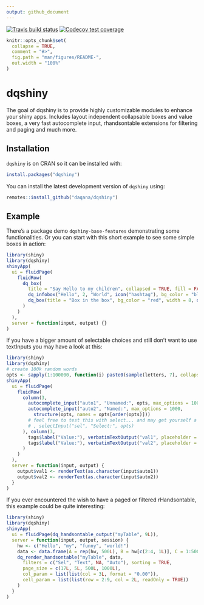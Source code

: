 ```yaml
---
output: github_document
---
```


<!-- README.md is generated from README.Rmd. Please edit that file -->

[![Travis build status](https://api.travis-ci.org/daqana/dqshiny.svg?branch=master)](https://travis-ci.org/daqana/dqshiny)
[![Codecov test coverage](https://codecov.io/gh/daqana/dqshiny/branch/master/graph/badge.svg)](https://codecov.io/gh/daqana/dqshiny?branch=master)

```r
knitr::opts_chunk$set(
  collapse = TRUE,
  comment = "#>",
  fig.path = "man/figures/README-",
  out.width = "100%"
)
```
# dqshiny

The goal of dqshiny is to provide highly customizable modules to enhance your
shiny apps. Includes layout independent collapsable boxes and value boxes, a
very fast autocomplete input, rhandsontable extensions for filtering and paging
and much more.

## Installation

`dqshiny` is on CRAN so it can be installed with:

``` r
install.packages("dqshiny")
```

You can install the latest development version of `dqshiny` using:

``` r
remotes::install_github("daqana/dqshiny")
```

## Example

There's a package demo `dqshiny-base-features` demonstrating some functionalities.
Or you can start with this short example to see some simple boxes in action:

``` r
library(shiny)
library(dqshiny)
shinyApp(
  ui = fluidPage(
    fluidRow(
      dq_box(
        title = "Say Hello to my children", collapsed = TRUE, fill = FALSE,
        dq_infobox("Hello", 2, "World", icon("hashtag"), bg_color = "black", color = "#D00"),
        dq_box(title = "Box in the box", bg_color = "red", width = 8, dq_space())
      )
    )
  ),
  server = function(input, output) {}
)
```

If you have a bigger amount of selectable choices and still don't want to use
textInputs you may have a look at this:

``` r
library(shiny)
library(dqshiny)
# create 100k random words
opts <- sapply(1:100000, function(i) paste0(sample(letters, 7), collapse=""))
shinyApp(
  ui = fluidPage(
    fluidRow(
      column(3,
        autocomplete_input("auto1", "Unnamed:", opts, max_options = 1000),
        autocomplete_input("auto2", "Named:", max_options = 1000,
          structure(opts, names = opts[order(opts)]))
        # feel free to test this with select... and may get yourself a coffee
        # , selectInput("sel", "Select:", opts)
      ), column(3,
        tags$label("Value:"), verbatimTextOutput("val1", placeholder = TRUE),
        tags$label("Value:"), verbatimTextOutput("val2", placeholder = TRUE)
      )
    )
  ),
  server = function(input, output) {
    output$val1 <- renderText(as.character(input$auto1))
    output$val2 <- renderText(as.character(input$auto2))
  }
)
```

If you ever encountered the wish to have a paged or filtered rHandsontable,
this example could be quite interesting:

``` r
library(shiny)
library(dqshiny)
shinyApp(
  ui = fluidPage(dq_handsontable_output("myTable", 9L)),
  server = function(input, output, session) {
    hw <- c("Hello", "my", "funny", "world!")
    data <- data.frame(A = rep(hw, 500L), B = hw[c(2:4, 1L)], C = 1:500, D = 500:1)
    dq_render_handsontable("myTable", data,
      filters = c("Sel", "Text", NA, "Auto"), sorting = TRUE,
      page_size = c(17L, 5L, 500L, 1000L),
      col_param = list(list(col = 3L, format = "0.00")),
      cell_param = list(list(row = 2:9, col = 2L, readOnly = TRUE))
    )
  }
)
```

